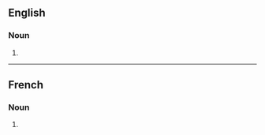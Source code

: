 ==English==

===Noun===
{{head|en|noun form}}

# {{plural of|en|aiguillette}}

----

==French==

===Noun===
{{head|fr|noun form|g=f}}

# {{plural of|fr|aiguillette}}